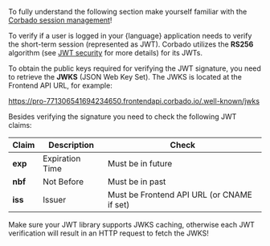 <Note>To fully understand the following section make yourself familiar with the [Corbado session management](/sessions/overview)!</Note>

To verify if a user is logged in your {language} application needs to verify the short-term session (represented as JWT). Corbado utilizes the **RS256** algorithm (see [JWT security](/sessions/security/jwt-security) for more details) for its JWTs.

To obtain the public keys required for verifying the JWT signature, you need to retrieve the **JWKS** (JSON Web Key Set). The JWKS is located at the Frontend API URL, for example:

https://pro-771306541694234650.frontendapi.corbado.io/.well-known/jwks

Besides verifying the signature you need to check the following JWT claims:

| Claim     | Description      | Check                                     |
| --------- | ---------------- | ----------------------------------------- |
| **exp**   | Expiration Time | Must be in future                          |
| **nbf**   | Not Before      | Must be in past                            |
| **iss**   | Issuer          | Must be Frontend API URL (or CNAME if set) |

<Warning>Make sure your JWT library supports JWKS caching, otherwise each JWT verification will result in an HTTP request to fetch the JWKS!</Warning>
